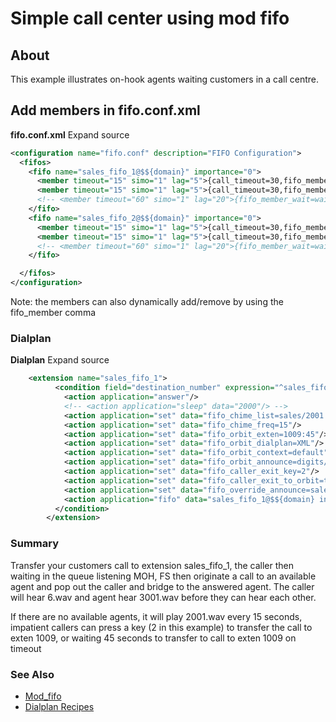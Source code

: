 
# Simple call center using mod fifo 

 

## About

This example illustrates on-hook agents waiting customers in a call centre.

##  Add members in fifo.conf.xml 

**fifo.conf.xml** Expand source 

```xml
<configuration name="fifo.conf" description="FIFO Configuration">
  <fifos>
    <fifo name="sales_fifo_1@$${domain}" importance="0">
      <member timeout="15" simo="1" lag="5">{call_timeout=30,fifo_member_wait=nowait}user/1009@$${domain}</member>
      <member timeout="15" simo="1" lag="5">{call_timeout=30,fifo_member_wait=nowait}user/1008@$${domain}</member>
      <!-- <member timeout="60" simo="1" lag="20">{fifo_member_wait=wait}user/1001@$${domain}</member> -->
    </fifo>
    <fifo name="sales_fifo_2@$${domain}" importance="0">
      <member timeout="15" simo="1" lag="5">{call_timeout=30,fifo_member_wait=nowait}user/1009@$${domain}</member>
      <member timeout="15" simo="1" lag="5">{call_timeout=30,fifo_member_wait=nowait}user/1008@$${domain}</member>
      <!-- <member timeout="60" simo="1" lag="20">{fifo_member_wait=wait}user/1001@$${domain}</member> -->
    </fifo>

  </fifos>
</configuration> 
```

Note: the members can also dynamically add/remove by using the fifo\_member comma

### Dialplan 

**Dialplan** Expand source 

```xml
    <extension name="sales_fifo_1">
	      <condition field="destination_number" expression="^sales_fifo_1$">
	        <action application="answer"/>
	        <!-- <action application="sleep" data="2000"/> -->
			<action application="set" data="fifo_chime_list=sales/2001.wav"/>
			<action application="set" data="fifo_chime_freq=15"/>
			<action application="set" data="fifo_orbit_exten=1009:45"/>
			<action application="set" data="fifo_orbit_dialplan=XML"/>
			<action application="set" data="fifo_orbit_context=default"/>
			<action application="set" data="fifo_orbit_announce=digits/6.wav"/>
			<action application="set" data="fifo_caller_exit_key=2"/>
			<action application="set" data="fifo_caller_exit_to_orbit=true"/>
			<action application="set" data="fifo_override_announce=sales/3001.wav"/>			
	        <action application="fifo" data="sales_fifo_1@$${domain} in undef $${base_dir}/sounds/music/8000/hood_loop_music.wav"/>
	      </condition>
	    </extension>
```

### Summary 

Transfer your customers call to extension sales\_fifo\_1, the caller then waiting in the queue listening MOH, FS then originate a call to an available agent and pop out the caller and bridge to the answered agent. The caller will hear 6.wav and agent hear 3001.wav before they can hear each other.

If there are no available agents, it will play 2001.wav every 15 seconds, impatient callers can press a key (2 in this example) to transfer the call to exten 1009, or waiting 45 seconds to transfer to call to exten 1009 on timeout

### See Also 

* [Mod\_fifo](../mod_fifo_3966031.mdx#add)
* [Dialplan Recipes](../../Dialplan/Dialplan-Recipes_9634252.mdx#about)


